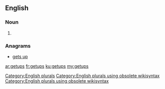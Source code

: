 ==English==

===Noun===
{{head|en}}

# {{plural of|getup}}

===Anagrams===
* [[gets up#English|gets up]]

[[Category:English plurals]][[Category:English plurals using obsolete wikisyntax]][[Category:English plurals using obsolete wikisyntax]]

[[ar:getups]]
[[fr:getups]]
[[ku:getups]]
[[my:getups]]